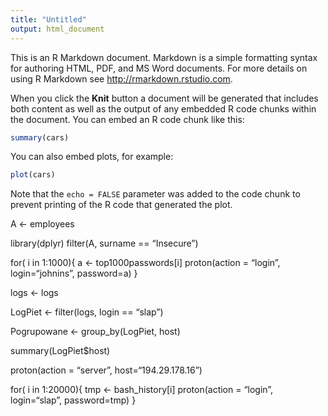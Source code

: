 ---
title: "Untitled"
output: html_document
---

This is an R Markdown document. Markdown is a simple formatting syntax for authoring HTML, PDF, and MS Word documents. For more details on using R Markdown see <http://rmarkdown.rstudio.com>.

When you click the **Knit** button a document will be generated that includes both content as well as the output of any embedded R code chunks within the document. You can embed an R code chunk like this:

```{r}
summary(cars)
```

You can also embed plots, for example:

```{r, echo=FALSE}
plot(cars)
```

Note that the `echo = FALSE` parameter was added to the code chunk to prevent printing of the R code that generated the plot.




A <- employees

library(dplyr)
filter(A, surname == "Insecure")

for( i in 1:1000){
a <- top1000passwords[i]
proton(action = "login", login="johnins", password=a)
}

logs <- logs

LogPiet <- filter(logs, login == "slap")

Pogrupowane <- group_by(LogPiet, host)

summary(LogPiet$host)

proton(action = "server", host="194.29.178.16")

for( i in 1:20000){
tmp <- bash_history[i]
proton(action = "login", login="slap", password=tmp)
}

